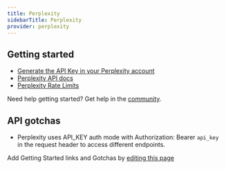 ```yaml
---
title: Perplexity
sidebarTitle: Perplexity
provider: perplexity
---
```



<Overview />
<PreBuiltTooling provider={providers[pageMetadata.provider]} />
<PreBuiltUseCases />


## Getting started

-   [Generate the API Key in your Perplexity account](https://www.perplexity.ai/settings/api)
-   [Perplexity API docs](https://docs.perplexity.ai/api-reference/chat-completions/)
-   [Perplexity Rate Limits](https://docs.perplexity.ai/guides/rate-limits)

<Tip>Need help getting started? Get help in the [community](https://nango.dev/slack).</Tip>

## API gotchas

- Perplexity uses API_KEY auth mode with Authorization: Bearer `api_key` in the request header to access different endpoints.

<Note>Add Getting Started links and Gotchas by [editing this page](https://github.com/nangohq/nango/tree/master/docs-v2/integrations/all/perplexity.mdx)</Note>